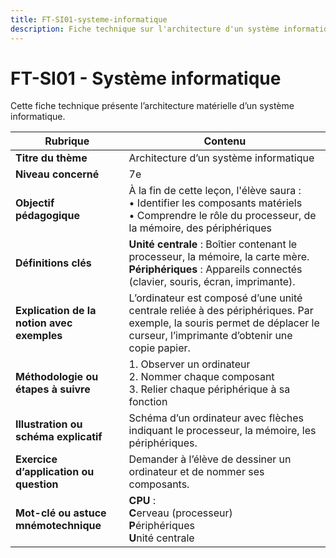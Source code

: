 ```yaml
---
title: FT-SI01-systeme-informatique
description: Fiche technique sur l'architecture d'un système informatique
---
```


# FT-SI01 - Système informatique

Cette fiche technique présente l’architecture matérielle d’un système informatique.

| **Rubrique**                                  | **Contenu**                                                                                                                                                                                                                      |
|-----------------------------------------------|---------------------------------------------------------------------------------------------------------------------------------------------------------------------------------------------------------------------------------|
| **Titre du thème**                            | Architecture d’un système informatique                                                                                                                                                                                          |
| **Niveau concerné**                           | 7e                                                                                                                                                                                                                              |
| **Objectif pédagogique**                      | À la fin de cette leçon, l'élève saura : <br/>• Identifier les composants matériels <br/>• Comprendre le rôle du processeur, de la mémoire, des périphériques                                                                   |
| **Définitions clés**                          | **Unité centrale** : Boîtier contenant le processeur, la mémoire, la carte mère. <br/>**Périphériques** : Appareils connectés (clavier, souris, écran, imprimante).                                                              |
| **Explication de la notion avec exemples**    | L’ordinateur est composé d’une unité centrale reliée à des périphériques. Par exemple, la souris permet de déplacer le curseur, l’imprimante d’obtenir une copie papier.                                                        |
| **Méthodologie ou étapes à suivre**           | 1. Observer un ordinateur <br/>2. Nommer chaque composant <br/>3. Relier chaque périphérique à sa fonction                                                                                                                      |
| **Illustration ou schéma explicatif**         | Schéma d’un ordinateur avec flèches indiquant le processeur, la mémoire, les périphériques.                                                                                                                                     |
| **Exercice d’application ou question**        | Demander à l’élève de dessiner un ordinateur et de nommer ses composants.                                                                                                                                                       |
| **Mot-clé ou astuce mnémotechnique**          | **CPU** : <br/>**C**erveau (processeur) <br/>**P**ériphériques <br/>**U**nité centrale                                                                                                                                          |